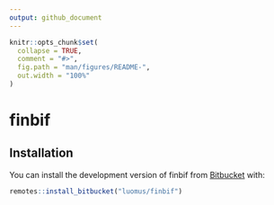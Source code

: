 ```yaml
---
output: github_document
---
```


<!-- README.md is generated from README.Rmd. Please edit that file -->

```r
knitr::opts_chunk$set(
  collapse = TRUE,
  comment = "#>",
  fig.path = "man/figures/README-",
  out.width = "100%"
)
```
# finbif

<!-- badges: start -->
<!-- badges: end -->

## Installation

You can install the development version of finbif from [Bitbucket](https://bitbucket.org) with:

``` r
remotes::install_bitbucket("luomus/finbif")
```
